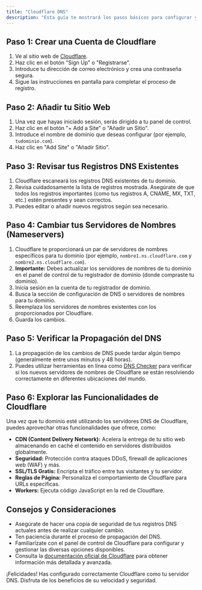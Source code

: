 ```yaml
---
title: "Cloudflare DNS"
description: "Esta guía te mostrará los pasos básicos para configurar y utilizar Cloudflare como tu servidor DNS para tu dominio. Cloudflare ofrece una infraestructura DNS global rápida y segura, además de otras funcionalidades como mitigación de DDoS y CDN."
---
```


## Paso 1: Crear una Cuenta de Cloudflare

1. Ve al sitio web de [Cloudflare](https://www.cloudflare.com/).
2. Haz clic en el botón "Sign Up" o "Registrarse".
3. Introduce tu dirección de correo electrónico y crea una contraseña segura.
4. Sigue las instrucciones en pantalla para completar el proceso de registro.

## Paso 2: Añadir tu Sitio Web

1. Una vez que hayas iniciado sesión, serás dirigido a tu panel de control.
2. Haz clic en el botón "\+ Add a Site" o "Añadir un Sitio".
3. Introduce el nombre de dominio que deseas configurar (por ejemplo, `tudominio.com`).
4. Haz clic en "Add Site" o "Añadir Sitio".

## Paso 3: Revisar tus Registros DNS Existentes

1. Cloudflare escaneará los registros DNS existentes de tu dominio.
2. Revisa cuidadosamente la lista de registros mostrada. Asegúrate de que todos los registros importantes (como tus registros A, CNAME, MX, TXT, etc.) estén presentes y sean correctos.
3. Puedes editar o añadir nuevos registros según sea necesario.

## Paso 4: Cambiar tus Servidores de Nombres (Nameservers)

1. Cloudflare te proporcionará un par de servidores de nombres específicos para tu dominio (por ejemplo, `nombre1.ns.cloudflare.com` y `nombre2.ns.cloudflare.com`).
2. **Importante:** Debes actualizar los servidores de nombres de tu dominio en el panel de control de tu registrador de dominio (donde compraste tu dominio).
3. Inicia sesión en la cuenta de tu registrador de dominio.
4. Busca la sección de configuración de DNS o servidores de nombres para tu dominio.
5. Reemplaza los servidores de nombres existentes con los proporcionados por Cloudflare.
6. Guarda los cambios.

## Paso 5: Verificar la Propagación del DNS

1. La propagación de los cambios de DNS puede tardar algún tiempo (generalmente entre unos minutos y 48 horas).
2. Puedes utilizar herramientas en línea como [DNS Checker](https://dnschecker.org/) para verificar si los nuevos servidores de nombres de Cloudflare se están resolviendo correctamente en diferentes ubicaciones del mundo.

## Paso 6: Explorar las Funcionalidades de Cloudflare

Una vez que tu dominio esté utilizando los servidores DNS de Cloudflare, puedes aprovechar otras funcionalidades que ofrece, como:

- **CDN (Content Delivery Network):** Acelera la entrega de tu sitio web almacenando en caché el contenido en servidores distribuidos globalmente.
- **Seguridad:** Protección contra ataques DDoS, firewall de aplicaciones web (WAF) y más.
- **SSL/TLS Gratis:** Encripta el tráfico entre tus visitantes y tu servidor.
- **Reglas de Página:** Personaliza el comportamiento de Cloudflare para URLs específicas.
- **Workers:** Ejecuta código JavaScript en la red de Cloudflare.

## Consejos y Consideraciones

- Asegúrate de hacer una copia de seguridad de tus registros DNS actuales antes de realizar cualquier cambio.
- Ten paciencia durante el proceso de propagación del DNS.
- Familiarízate con el panel de control de Cloudflare para configurar y gestionar las diversas opciones disponibles.
- Consulta la [documentación oficial de Cloudflare](https://developers.cloudflare.com/) para obtener información más detallada y avanzada.

¡Felicidades\! Has configurado correctamente Cloudflare como tu servidor DNS. Disfruta de los beneficios de su velocidad y seguridad.